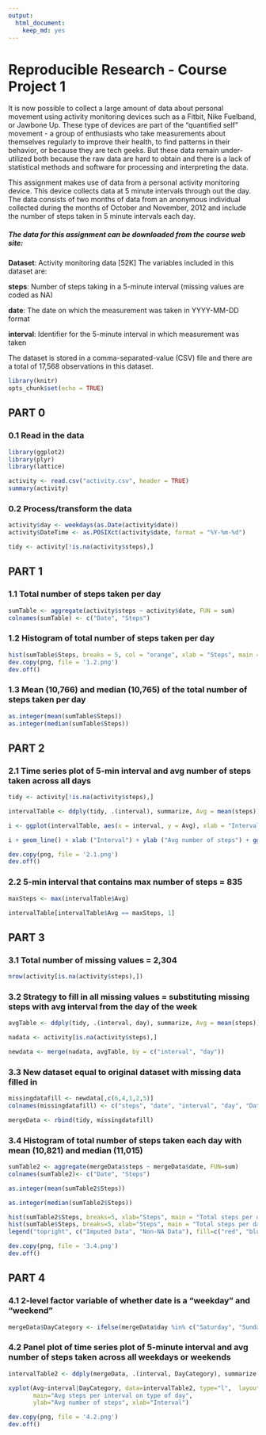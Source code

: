 ---
output: 
  html_document: 
    keep_md: yes
---
Reproducible Research - Course Project 1
========================================

It is now possible to collect a large amount of data about personal movement using activity monitoring devices such as a Fitbit, Nike Fuelband, or Jawbone Up. These type of devices are part of the "quantified self" movement - a group of enthusiasts who take measurements about themselves regularly to improve their health, to find patterns in their behavior, or because they are tech geeks. But these data remain under-utilized both because the raw data are hard to obtain and there is a lack of statistical methods and software for processing and interpreting the data.

This assignment makes use of data from a personal activity monitoring device. This device collects data at 5 minute intervals through out the day. The data consists of two months of data from an anonymous individual collected during the months of October and November, 2012 and include the number of steps taken in 5 minute intervals each day.

##### The data for this assignment can be downloaded from the course web site:

**Dataset**: Activity monitoring data [52K]
The variables included in this dataset are:

**steps**: Number of steps taking in a 5-minute interval (missing values are coded as NA)

**date**: The date on which the measurement was taken in YYYY-MM-DD format

**interval**: Identifier for the 5-minute interval in which measurement was taken

The dataset is stored in a comma-separated-value (CSV) file and there are a total of 17,568 observations in this dataset.

```{r setoptions, echo = TRUE}
library(knitr)
opts_chunk$set(echo = TRUE)
```

## PART 0

### 0.1 Read in the data

```{r}
library(ggplot2)
library(plyr)
library(lattice)
```

```{r}
activity <- read.csv("activity.csv", header = TRUE)
summary(activity)
```

### 0.2 Process/transform the data
```{r}
activity$day <- weekdays(as.Date(activity$date))
activity$DateTime <- as.POSIXct(activity$date, format = "%Y-%m-%d")

tidy <- activity[!is.na(activity$steps),]
```

## PART 1

### 1.1 Total number of steps taken per day
```{r}
sumTable <- aggregate(activity$steps ~ activity$date, FUN = sum)
colnames(sumTable) <- c("Date", "Steps")
```

### 1.2 Histogram of total number of steps taken per day
```{r}
hist(sumTable$Steps, breaks = 5, col = "orange", xlab = "Steps", main = "Total number of steps per day")
dev.copy(png, file = '1.2.png')
dev.off()
```

### 1.3 Mean (10,766) and median (10,765) of the total number of steps taken per day
```{r}
as.integer(mean(sumTable$Steps))
as.integer(median(sumTable$Steps))
```

## PART 2

### 2.1 Time series plot of 5-min interval and avg number of steps taken across all days
```{r}
tidy <- activity[!is.na(activity$steps),]

intervalTable <- ddply(tidy, .(interval), summarize, Avg = mean(steps))

i <- ggplot(intervalTable, aes(x = interval, y = Avg), xlab = "Interval", ylab = "Avg number of steps")

i + geom_line() + xlab ("Interval") + ylab ("Avg number of steps") + ggtitle ("Avg number of steps per interval")

dev.copy(png, file = '2.1.png')
dev.off()
```

### 2.2 5-min interval that contains max number of steps = 835
```{r}
maxSteps <- max(intervalTable$Avg)

intervalTable[intervalTable$Avg == maxSteps, 1]
```

## PART 3

### 3.1 Total number of missing values = 2,304
```{r}
nrow(activity[is.na(activity$steps),])
```

### 3.2 Strategy to fill in all missing values = substituting missing steps with avg interval from the day of the week
```{r}
avgTable <- ddply(tidy, .(interval, day), summarize, Avg = mean(steps))

nadata <- activity[is.na(activity$steps),]

newdata <- merge(nadata, avgTable, by = c("interval", "day"))
```

### 3.3 New dataset equal to original dataset with missing data filled in
```{r}
missingdatafill <- newdata[,c(6,4,1,2,5)]
colnames(missingdatafill) <- c("steps", "date", "interval", "day", "DateTime")

mergeData <- rbind(tidy, missingdatafill)
```

### 3.4 Histogram of total number of steps taken each day with mean (10,821) and median (11,015)
```{r}
sumTable2 <- aggregate(mergeData$steps ~ mergeData$date, FUN=sum)
colnames(sumTable2)<- c("Date", "Steps")

as.integer(mean(sumTable2$Steps))

as.integer(median(sumTable2$Steps))

hist(sumTable2$Steps, breaks=5, xlab="Steps", main = "Total steps per day", col="Red")
hist(sumTable$Steps, breaks=5, xlab="Steps", main = "Total steps per day", col="Blue", add=T)
legend("topright", c("Imputed Data", "Non-NA Data"), fill=c("red", "blue") )

dev.copy(png, file = '3.4.png')
dev.off()
```

## PART 4

### 4.1 2-level factor variable of whether date is a "weekday" and "weekend"
```{r}
mergeData$DayCategory <- ifelse(mergeData$day %in% c("Saturday", "Sunday"), "Weekend", "Weekday")
```

### 4.2 Panel plot of time series plot of 5-minute interval and avg number of steps taken across all weekdays or weekends
```{r}
intervalTable2 <- ddply(mergeData, .(interval, DayCategory), summarize, Avg = mean(steps))

xyplot(Avg~interval|DayCategory, data=intervalTable2, type="l",  layout = c(1,2),
       main="Avg steps per interval on type of day", 
       ylab="Avg number of steps", xlab="Interval")

dev.copy(png, file = '4.2.png')
dev.off()
```
